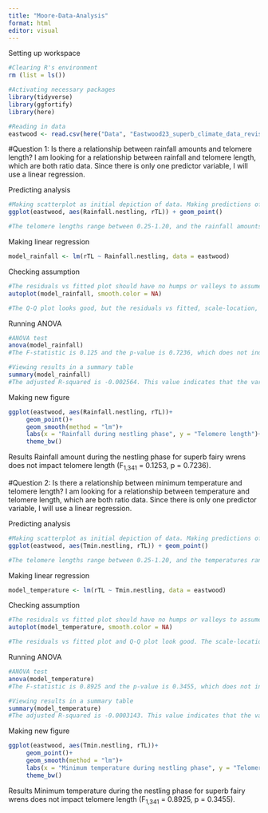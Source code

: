 ```yaml
---
title: "Moore-Data-Analysis"
format: html
editor: visual
---
```


Setting up workspace

```r
#Clearing R's environment
rm (list = ls())
```

```r
#Activating necessary packages
library(tidyverse)
library(ggfortify)
library(here)
```

```r
#Reading in data
eastwood <- read.csv(here("Data", "Eastwood23_superb_climate_data_revised.csv"))
```

#Question 1: Is there a relationship between rainfall amounts and telomere length? I am looking for a relationship between rainfall and telomere length, which are both ratio data. Since there is only one predictor variable, I will use a linear regression.

Predicting analysis

```r
#Making scatterplot as initial depiction of data. Making predictions off of this scatterplot can allow me to determine if there are any mistakes when I do my analysis. The summary statistics in the analysis should be similar to the ones estimated from the scatterplot.
ggplot(eastwood, aes(Rainfall.nestling, rTL)) + geom_point()

#The telomere lengths range between 0.25-1.20, and the rainfall amounts range between 0-95. The slope should be about (1.2-.25)/(95-0) = 0.01. The y-intercept appears to be around 0.25. Because of this low slope, I do not expect there to be a significant relationship between telomere length and rainfall amounts. Also, there does not appear to be a relationship based just upon a visual evaluation of the graph.
```

Making linear regression

```r
model_rainfall <- lm(rTL ~ Rainfall.nestling, data = eastwood)
```

Checking assumption

```r
#The residuals vs fitted plot should have no humps or valleys to assume that a linear model is appropriate for this data. In the Q-Q plot, the data should be linear to assume that the data is normally distributed. In the scale-location plot, there should be no pattern of points, so the line should be straight, to assume that there is constant variance. The residuals vs leverage plot detects points that have too much influence on the data set, such as outliers. 
autoplot(model_rainfall, smooth.color = NA)

#The Q-Q plot looks good, but the residuals vs fitted, scale-location, and residuals vs leverage plots are not as linear as they should be. There are 4 points that might be skewing this data, but the reason that I did not remove them before was because these outliers did not show up on a boxplot in my data exploration stage (seperate file). I will continue with my analysis as if the data fits the model assumptions, but later, should I remove these?
```

Running ANOVA

```r
#ANOVA test
anova(model_rainfall)
#The F-statistic is 0.125 and the p-value is 0.7236, which does not indicate a significant relationship between rainfall amount and telomere length. The degrees of freedom + residuals + 1 should add up to the number of rows, which is the case because 1 + 341 + 1 = 343. 

#Viewing results in a summary table
summary(model_rainfall)
#The adjusted R-squared is -0.002564. This value indicates that the variation in telomere length is not highly associated with rainfall amounts. 
```

Making new figure

```r
ggplot(eastwood, aes(Rainfall.nestling, rTL))+
     geom_point()+
     geom_smooth(method = "lm")+
     labs(x = "Rainfall during nestling phase", y = "Telomere length")+
     theme_bw()
```

Results Rainfall amount during the nestling phase for superb fairy wrens does not impact telomere length (F~1,341~ = 0.1253, p = 0.7236).

#Question 2: Is there a relationship between minimum temperature and telomere length? I am looking for a relationship between temperature and telomere length, which are both ratio data. Since there is only one predictor variable, I will use a linear regression.

Predicting analysis

```r
#Making scatterplot as initial depiction of data. Making predictions off of this scatterplot can allow me to determine if there are any mistakes when I do my analysis. The summary statistics in the analysis should be similar to the ones estimated from the scatterplot.
ggplot(eastwood, aes(Tmin.nestling, rTL)) + geom_point()

#The telomere lengths range between 0.25-1.20, and the temperatures range between 4-18. The slope should be about (1.2-.25)/(18-4) = 0.07. The y-intercept appears to be around the origin. Because of this low slope, I do not expect there to be a significant relationship between telomere length and minimum temperature. Also, there does not appear to be a relationship based just upon a visual evaluation of the graph.
```

Making linear regression

```r
model_temperature <- lm(rTL ~ Tmin.nestling, data = eastwood)
```

Checking assumption

```r
#The residuals vs fitted plot should have no humps or valleys to assume that a linear model is appropriate for this data. In the Q-Q plot, the data should be linear to assume that the data is normally distributed. In the scale-location plot, there should be no pattern of points, so the line should be straight, to assume that there is constant variance. The residuals vs leverage plot detects points that have too much influence on the data set, such as outliers. 
autoplot(model_temperature, smooth.color = NA)

#The residuals vs fitted plot and Q-Q plot look good. The scale-location and residuals vs leverage plots both have a slight positive slope, but they appear mild enough for the data to still fit the assumptions of this model.
```

Running ANOVA

```r
#ANOVA test
anova(model_temperature)
#The F-statistic is 0.8925 and the p-value is 0.3455, which does not indicate a significant relationship between minimum temperature and telomere length. The degrees of freedom + residuals + 1 should add up to the number of rows, which is the case because 1 + 341 + 1 = 343. 

#Viewing results in a summary table
summary(model_temperature)
#The adjusted R-squared is -0.0003143. This value indicates that the variation in telomere length is not highly associated with temperature. 
```

Making new figure

```r
ggplot(eastwood, aes(Tmin.nestling, rTL))+
     geom_point()+
     geom_smooth(method = "lm")+
     labs(x = "Minimum temperature during nestling phase", y = "Telomere length")+
     theme_bw()
```

Results Minimum temperature during the nestling phase for superb fairy wrens does not impact telomere length (F~1,341~ = 0.8925, p = 0.3455).
